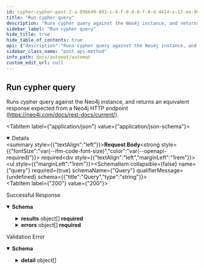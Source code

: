 ```yaml
---
id: cypher-cypher-post-2-a-896649-892-c-4-f-8-d-8-f-0-d-4414-e-17-ee-900
title: "Run cypher query"
description: "Runs cypher query against the Neo4j instance, and returns an equivalent response expected from a Neo4j HTTP endpoint (https://neo4j.com/docs/rest-docs/current/)."
sidebar_label: "Run cypher query"
hide_title: true
hide_table_of_contents: true
api: {"description":"Runs cypher query against the Neo4j instance, and returns an equivalent response expected from a Neo4j HTTP endpoint (https://neo4j.com/docs/rest-docs/current/).","operationId":"cypher_cypher_post-2a896649-892c-4f8d-8f0d-4414e17ee900","requestBody":{"content":{"application/json":{"schema":{"title":"CypherRequest","required":["query"],"type":"object","properties":{"query":{"title":"Query","type":"string"}}},"example":{"query":"MATCH (n) RETURN count(n)"}}},"required":true},"responses":{"200":{"description":"Successful Response","content":{"application/json":{"schema":{"title":"CypherResponse","required":["results","errors"],"type":"object","properties":{"results":{"title":"Results","type":"array","items":{"title":"CypherResult","required":["columns","data"],"type":"object","properties":{"columns":{"title":"Columns","type":"array","items":{"type":"string"}},"data":{"title":"Data","type":"array","items":{"title":"CypherDatum","required":["row","meta"],"type":"object","properties":{"row":{"title":"Row","type":"array","items":{}},"meta":{"title":"Meta","type":"array","items":{}}}}}}}},"errors":{"title":"Errors","type":"array","items":{"title":"CypherError","required":["code","message"],"type":"object","properties":{"code":{"title":"Code","type":"string"},"message":{"title":"Message","type":"string"}}}}}}}}},"422":{"description":"Validation Error","content":{"application/json":{"schema":{"title":"HTTPValidationError","type":"object","properties":{"detail":{"title":"Detail","type":"array","items":{"title":"ValidationError","required":["loc","msg","type"],"type":"object","properties":{"loc":{"title":"Location","type":"array","items":{"anyOf":[{"type":"string"},{"type":"integer"}]}},"msg":{"title":"Message","type":"string"},"type":{"title":"Error Type","type":"string"}}}}}}}}}},"tags":["GtoPdb"],"method":"post","path":"/gtopdb/cypher","servers":[{"url":"https://automat.renci.org"}],"jsonRequestBodyExample":{"query":"string"},"info":{"title":"Automat","version":"2.0","termsOfService":"http://loading"},"postman":{"name":"Run cypher query","description":{"content":"Runs cypher query against the Neo4j instance, and returns an equivalent response expected from a Neo4j HTTP endpoint (https://neo4j.com/docs/rest-docs/current/).","type":"text/plain"},"url":{"path":["gtopdb","cypher"],"host":["{{baseUrl}}"],"query":[],"variable":[]},"header":[{"key":"Content-Type","value":"application/json"},{"key":"Accept","value":"application/json"}],"method":"POST","body":{"mode":"raw","raw":"\"\"","options":{"raw":{"language":"json"}}}}}
sidebar_class_name: "post api-method"
info_path: docs/automat/automat
custom_edit_url: null
---
```



## Run cypher query



Runs cypher query against the Neo4j instance, and returns an equivalent response expected from a Neo4j HTTP endpoint (https://neo4j.com/docs/rest-docs/current/).

<MimeTabs><TabItem label={"application/json"} value={"application/json-schema"}><details style={{}} data-collapsed={false} open={true}><summary style={{"textAlign":"left"}}><strong>Request Body</strong><strong style={{"fontSize":"var(--ifm-code-font-size)","color":"var(--openapi-required)"}}> required</strong></summary><div style={{"textAlign":"left","marginLeft":"1rem"}}></div><ul style={{"marginLeft":"1rem"}}><SchemaItem collapsible={false} name={"query"} required={true} schemaName={"Query"} qualifierMessage={undefined} schema={{"title":"Query","type":"string"}}></SchemaItem></ul></details></TabItem></MimeTabs><div><ApiTabs><TabItem label={"200"} value={"200"}><div>

Successful Response

</div><div><MimeTabs schemaType={"response"}><TabItem label={"application/json"} value={"application/json"}><SchemaTabs><TabItem label={"Schema"} value={"Schema"}><details style={{}} data-collapsed={false} open={true}><summary style={{"textAlign":"left"}}><strong>Schema</strong></summary><div style={{"textAlign":"left","marginLeft":"1rem"}}></div><ul style={{"marginLeft":"1rem"}}><SchemaItem collapsible={true} className={"schemaItem"}><details style={{}}><summary style={{}}><strong>results</strong><span style={{"opacity":"0.6"}}> object[]</span><strong style={{"fontSize":"var(--ifm-code-font-size)","color":"var(--openapi-required)"}}> required</strong></summary><div style={{"marginLeft":"1rem"}}><li><div style={{"fontSize":"var(--ifm-code-font-size)","opacity":"0.6","marginLeft":"-.5rem","paddingBottom":".5rem"}}>Array [</div></li><SchemaItem collapsible={false} name={"columns"} required={false} schemaName={"string[]"} qualifierMessage={undefined} schema={{"title":"Columns","type":"array","items":{"type":"string"}}}></SchemaItem><SchemaItem collapsible={true} className={"schemaItem"}><details style={{}}><summary style={{}}><strong>data</strong><span style={{"opacity":"0.6"}}> object[]</span><strong style={{"fontSize":"var(--ifm-code-font-size)","color":"var(--openapi-required)"}}> required</strong></summary><div style={{"marginLeft":"1rem"}}><li><div style={{"fontSize":"var(--ifm-code-font-size)","opacity":"0.6","marginLeft":"-.5rem","paddingBottom":".5rem"}}>Array [</div></li><SchemaItem collapsible={false} name={"row"} required={false} schemaName={"undefined[]"} qualifierMessage={undefined} schema={{"title":"Row","type":"array","items":{}}}></SchemaItem><SchemaItem collapsible={false} name={"meta"} required={false} schemaName={"undefined[]"} qualifierMessage={undefined} schema={{"title":"Meta","type":"array","items":{}}}></SchemaItem><li><div style={{"fontSize":"var(--ifm-code-font-size)","opacity":"0.6","marginLeft":"-.5rem"}}>]</div></li></div></details></SchemaItem><li><div style={{"fontSize":"var(--ifm-code-font-size)","opacity":"0.6","marginLeft":"-.5rem"}}>]</div></li></div></details></SchemaItem><SchemaItem collapsible={true} className={"schemaItem"}><details style={{}}><summary style={{}}><strong>errors</strong><span style={{"opacity":"0.6"}}> object[]</span><strong style={{"fontSize":"var(--ifm-code-font-size)","color":"var(--openapi-required)"}}> required</strong></summary><div style={{"marginLeft":"1rem"}}><li><div style={{"fontSize":"var(--ifm-code-font-size)","opacity":"0.6","marginLeft":"-.5rem","paddingBottom":".5rem"}}>Array [</div></li><SchemaItem collapsible={false} name={"code"} required={false} schemaName={"Code"} qualifierMessage={undefined} schema={{"title":"Code","type":"string"}}></SchemaItem><SchemaItem collapsible={false} name={"message"} required={false} schemaName={"Message"} qualifierMessage={undefined} schema={{"title":"Message","type":"string"}}></SchemaItem><li><div style={{"fontSize":"var(--ifm-code-font-size)","opacity":"0.6","marginLeft":"-.5rem"}}>]</div></li></div></details></SchemaItem></ul></details></TabItem><TabItem label={"Example (from schema)"} value={"Example (from schema)"}><ResponseSamples responseExample={"{\n  \"results\": [\n    {\n      \"columns\": [\n        \"string\"\n      ],\n      \"data\": [\n        {\n          \"row\": [\n            null\n          ],\n          \"meta\": [\n            null\n          ]\n        }\n      ]\n    }\n  ],\n  \"errors\": [\n    {\n      \"code\": \"string\",\n      \"message\": \"string\"\n    }\n  ]\n}"} language={"json"}></ResponseSamples></TabItem></SchemaTabs></TabItem></MimeTabs></div></TabItem><TabItem label={"422"} value={"422"}><div>

Validation Error

</div><div><MimeTabs schemaType={"response"}><TabItem label={"application/json"} value={"application/json"}><SchemaTabs><TabItem label={"Schema"} value={"Schema"}><details style={{}} data-collapsed={false} open={true}><summary style={{"textAlign":"left"}}><strong>Schema</strong></summary><div style={{"textAlign":"left","marginLeft":"1rem"}}></div><ul style={{"marginLeft":"1rem"}}><SchemaItem collapsible={true} className={"schemaItem"}><details style={{}}><summary style={{}}><strong>detail</strong><span style={{"opacity":"0.6"}}> object[]</span></summary><div style={{"marginLeft":"1rem"}}><li><div style={{"fontSize":"var(--ifm-code-font-size)","opacity":"0.6","marginLeft":"-.5rem","paddingBottom":".5rem"}}>Array [</div></li><SchemaItem collapsible={true} className={"schemaItem"}><details style={{}}><summary style={{}}><strong>loc</strong><span style={{"opacity":"0.6"}}> object[]</span><strong style={{"fontSize":"var(--ifm-code-font-size)","color":"var(--openapi-required)"}}> required</strong></summary><div style={{"marginLeft":"1rem"}}><li><div style={{"fontSize":"var(--ifm-code-font-size)","opacity":"0.6","marginLeft":"-.5rem","paddingBottom":".5rem"}}>Array [</div></li><li><span className={"badge badge--info"}>anyOf</span><SchemaTabs><TabItem label={"MOD1"} value={"0-item-properties"}><li><div><strong>string</strong></div></li></TabItem><TabItem label={"MOD2"} value={"1-item-properties"}><li><div><strong>integer</strong></div></li></TabItem></SchemaTabs></li><li><div style={{"fontSize":"var(--ifm-code-font-size)","opacity":"0.6","marginLeft":"-.5rem"}}>]</div></li></div></details></SchemaItem><SchemaItem collapsible={false} name={"msg"} required={false} schemaName={"Message"} qualifierMessage={undefined} schema={{"title":"Message","type":"string"}}></SchemaItem><SchemaItem collapsible={false} name={"type"} required={false} schemaName={"Error Type"} qualifierMessage={undefined} schema={{"title":"Error Type","type":"string"}}></SchemaItem><li><div style={{"fontSize":"var(--ifm-code-font-size)","opacity":"0.6","marginLeft":"-.5rem"}}>]</div></li></div></details></SchemaItem></ul></details></TabItem><TabItem label={"Example (from schema)"} value={"Example (from schema)"}><ResponseSamples responseExample={"{\n  \"detail\": [\n    {\n      \"loc\": [\n        \"string\",\n        0\n      ],\n      \"msg\": \"string\",\n      \"type\": \"string\"\n    }\n  ]\n}"} language={"json"}></ResponseSamples></TabItem></SchemaTabs></TabItem></MimeTabs></div></TabItem></ApiTabs></div>
      